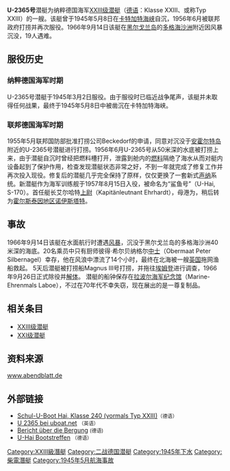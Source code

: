 {{noteTA
|G1=Military
|G2=Shipname
|G3=地名
}}
{{潜艇
|名称= U-2365號潛艇
|图片= [[Image:Bundesarchiv_Bild_146-2008-0212,_Uboot_Hecht_(S_171,_ex_U_2367).jpg|300px]]
|照片说明= U-2365號潛艇是XXIII級潛艇其中一艘
|舰种= 近海小型攻擊潛艇
|拥有国= 
[[File:Flag_of_Germany_1933.svg|30px]] [[納粹德國|納粹德國]]
[[File:Flag_of_Germany.svg|30px]] [[西德|西德]]
}}

'''U-2365号'''潜艇为纳粹德国海军[[XXIII级潜艇|XXIII级潜艇]]（[[德语|德语]]：Klasse XXIII、或称Typ XXIII）的一艘。该艇曾于1945年5月8日在[[卡特加特海峡|卡特加特海峡]]自沉，1956年6月被联邦政府打捞并再次服役。1966年9月14日该艇在[[黑尔戈兰岛|黑尔戈兰岛]]的[[多格海沙洲|多格海沙洲]]附近因风暴沉没，19人遇难。

== 服役历史 ==
=== 纳粹德国海军时期 ===
U-2365号潜艇于1945年3月2日服役。由于服役时已临近战争尾声，该艇并未取得任何战果，最终于1945年5月8日中被凿沉在卡特加特海峡。

=== 联邦德国海军时期 ===
1955年5月联邦国防部批准打捞公司Beckedorf的申请，同意对沉没于[[安霍尔特岛|安霍尔特岛]]附近的U-2365号潜艇进行打捞。1956年6月U-2365号从50米深的水底被打捞上来，由于潜艇自沉时曾经把燃料槽打开，泄露到舱内的[[燃料|燃料]]隔绝了海水从而对艇内设备起到了保护作用，检查发现潜艇状态非常之好，不到一年就完成了修复工作并再次投入现役。修复后的潜艇几乎完全保持了原样，仅仅更换了一套新式[[声纳|声纳]]系统。新潜艇作为海军训练舰于1957年8月15日入役，被命名为“鲨鱼号”（U-Hai, S-170）。首任艇长艾尔哈特[[上尉|上尉]]（Kapitänleutnant Ehrhardt），母港为{{link-de|米尔维克|Mürwik}}，稍后转为[[霍尔斯泰因地区诺伊斯塔特|霍尔斯泰因地区诺伊斯塔特]]。

== 事故 ==
1966年9月14日该艇在水面航行时遭遇[[风暴|风暴]]，沉没于黑尔戈兰岛的多格海沙洲40米深的海底。20名乘员中只有厨师彼得·希尔贝纳格尔[[中士|中士]]（Obermaat Peter Silbernagel）幸存，他在风浪中漂流了14个小时，最终在北海被一艘[[英国|英国]]拖网渔船救起。
5天后潜艇被打捞船Magnus III号打捞，并拖往[[埃姆登|埃姆登]]进行调查，1966年9月26日正式除役并[[解体|解体]]。
潜艇的船钟保存在[[拉波尔海军纪念馆|拉波尔海军纪念馆]]（Marine-Ehrenmals Laboe），不过在70年代不幸失窃，现在展出的是一尊复制品。

== 相关条目 ==
* [[:XXIII級潛艇|XXIII级潜艇]]
* [[XXI級潛艇|XXI级潜艇]]

== 资料来源 ==
[https://archive.is/20130429043801/http://suche.abendblatt.de:8000/article.php?url=/ha/1966/xml/19660917xml/habxml660709_8573.xml www.abendblatt.de]

== 外部链接 ==
* [http://www.janmaat.de/m_hai.htm Schul-U-Boot Hai, Klasse 240 (vormals Typ XXIII)]{{Wayback|url=http://www.janmaat.de/m_hai.htm |date=20050308181701 }}<small>（德语）</small>
* [http://www.uboat.net/boats/u2365.htm U 2365 bei uboat.net]{{Wayback|url=http://www.uboat.net/boats/u2365.htm |date=20160121202745 }} <small>（英语）</small>
* [https://archive.is/20130429043801/http://suche.abendblatt.de:8000/article.php?url=/ha/1966/xml/19660917xml/habxml660709_8573.xml Bericht über die Bergung] <small>(德语)</small>
* [http://www.unterseeboot-hai.de/ U-Hai Bootstreffen] {{Wayback|url=http://www.unterseeboot-hai.de/ |date=20180403094522 }} <small>（德语）</small>

{{XXIII級潛艇}}
[[Category:XXIII級潛艇|Category:XXIII級潛艇]]
[[Category:二战德国潜艇|Category:二战德国潜艇]]
[[Category:1945年下水|Category:1945年下水]]
[[Category:柴電潛艇|Category:柴電潛艇]]
[[Category:1945年5月航海事故|Category:1945年5月航海事故]]
